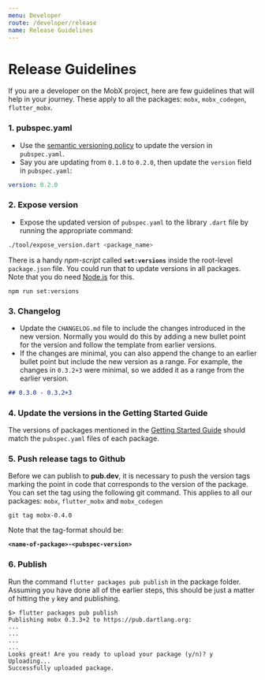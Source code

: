 ```yaml
---
menu: Developer
route: /developer/release
name: Release Guidelines
---
```


# Release Guidelines

If you are a developer on the MobX project, here are few guidelines that will help in your journey. These apply to all the packages: `mobx`, `mobx_codegen`, `flutter_mobx`.

### 1. pubspec.yaml

- Use the [semantic versioning policy](https://dart.dev/tools/pub/versioning) to update the version in `pubspec.yaml`.
- Say you are updating from `0.1.0` to `0.2.0`, then update the `version` field in `pubspec.yaml`:

```yaml
version: 0.2.0
```

### 2. Expose version

- Expose the updated version of `pubspec.yaml` to the library `.dart` file by running the appropriate command:

```bash
./tool/expose_version.dart <package_name>
```

There is a handy _npm-script_ called **`set:versions`** inside the root-level `package.json` file. You could run that to update versions in all packages. Note that you do need [Node.js](https://nodejs.org) for this.

```shell script
npm run set:versions
```

### 3. Changelog

- Update the `CHANGELOG.md` file to include the changes introduced in the new version. Normally you would do this by adding a new bullet point for the version and follow the template from earlier versions.
- If the changes are minimal, you can also append the change to an earlier bullet point but include the new version as a range. For example, the changes in `0.3.2+3` were minimal, so we added it as a range from the earlier version.

```markdown
## 0.3.0 - 0.3.2+3
```

### 4. Update the versions in the Getting Started Guide

The versions of packages mentioned in the [Getting Started Guide](/getting-started) should match the `pubspec.yaml` files of each package.

### 5. Push release tags to Github

Before we can publish to **pub.dev**, it is necessary to push the version tags marking the point in code that corresponds to the version of
the package. You can set the tag using the following git command. This applies to all our packages: `mobx`, `flutter_mobx` and `mobx_codegen`

```shell
git tag mobx-0.4.0
```

Note that the tag-format should be:

**`<name-of-package>-<pubspec-version>`**

### 6. Publish

Run the command `flutter packages pub publish` in the package folder. Assuming you have done all of the earlier steps, this should be just a matter of hitting the `y` key and publishing.

```
$> flutter packages pub publish
Publishing mobx 0.3.3+2 to https://pub.dartlang.org:
...
...
...
...
Looks great! Are you ready to upload your package (y/n)? y
Uploading...
Successfully uploaded package.

```
